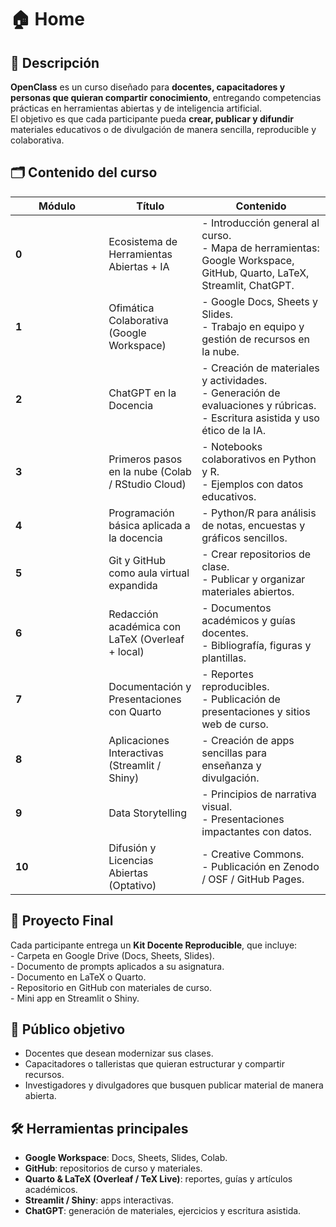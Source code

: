 # 🏠 Home


## 🎯 Descripción
**OpenClass** es un curso diseñado para **docentes, capacitadores y personas que quieran compartir conocimiento**, entregando competencias prácticas en herramientas abiertas y de inteligencia artificial.  
El objetivo es que cada participante pueda **crear, publicar y difundir** materiales educativos o de divulgación de manera sencilla, reproducible y colaborativa.  



## 🗂️ Contenido del curso

| Módulo | Título | Contenido |
|--------|--------|-----------|
| **0** | Ecosistema de Herramientas Abiertas + IA | - Introducción general al curso.<br>- Mapa de herramientas: Google Workspace, GitHub, Quarto, LaTeX, Streamlit, ChatGPT. |
| **1** | Ofimática Colaborativa (Google Workspace) | - Google Docs, Sheets y Slides.<br>- Trabajo en equipo y gestión de recursos en la nube. |
| **2** | ChatGPT en la Docencia | - Creación de materiales y actividades.<br>- Generación de evaluaciones y rúbricas.<br>- Escritura asistida y uso ético de la IA. |
| **3** | Primeros pasos en la nube (Colab / RStudio Cloud) | - Notebooks colaborativos en Python y R.<br>- Ejemplos con datos educativos. |
| **4** | Programación básica aplicada a la docencia | - Python/R para análisis de notas, encuestas y gráficos sencillos. |
| **5** | Git y GitHub como aula virtual expandida | - Crear repositorios de clase.<br>- Publicar y organizar materiales abiertos. |
| **6** | Redacción académica con LaTeX (Overleaf + local) | - Documentos académicos y guías docentes.<br>- Bibliografía, figuras y plantillas. |
| **7** | Documentación y Presentaciones con Quarto | - Reportes reproducibles.<br>- Publicación de presentaciones y sitios web de curso. |
| **8** | Aplicaciones Interactivas (Streamlit / Shiny) | - Creación de apps sencillas para enseñanza y divulgación. |
| **9** | Data Storytelling | - Principios de narrativa visual.<br>- Presentaciones impactantes con datos. |
| **10** | Difusión y Licencias Abiertas (Optativo) | - Creative Commons.<br>- Publicación en Zenodo / OSF / GitHub Pages. |



## 🌟 Proyecto Final
Cada participante entrega un **Kit Docente Reproducible**, que incluye:  
- Carpeta en Google Drive (Docs, Sheets, Slides).  
- Documento de prompts aplicados a su asignatura.  
- Documento en LaTeX o Quarto.  
- Repositorio en GitHub con materiales de curso.  
- Mini app en Streamlit o Shiny.  



## 👥 Público objetivo
- Docentes que desean modernizar sus clases.  
- Capacitadores o talleristas que quieran estructurar y compartir recursos.  
- Investigadores y divulgadores que busquen publicar material de manera abierta.  



## 🛠️ Herramientas principales
- **Google Workspace**: Docs, Sheets, Slides, Colab.  
- **GitHub**: repositorios de curso y materiales.  
- **Quarto & LaTeX (Overleaf / TeX Live)**: reportes, guías y artículos académicos.  
- **Streamlit / Shiny**: apps interactivas.  
- **ChatGPT**: generación de materiales, ejercicios y escritura asistida.  


